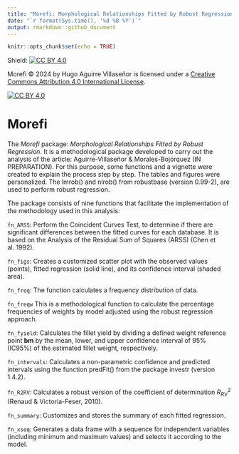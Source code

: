 ```yaml
---
title: "Morefi: Morphological Relationships Fitted by Robust Regression <img src='Macrurido/Morefi/tree/main/image/Morefi.png' align='centre' height='20%' width='20%'/>"
date: "`r format(Sys.time(), '%d %B %Y')`"
output: rmarkdown::github_document
---
```


```r
knitr::opts_chunk$set(echo = TRUE)
```

<!-- README.md is generated from README.Rmd. Please edit that file -->

Shield: [![CC BY 4.0][cc-by-shield]][cc-by]

Morefi © 2024 by Hugo Aguirre Villaseñor is licensed under a
[Creative Commons Attribution 4.0 International License][cc-by].

[![CC BY 4.0][cc-by-image]][cc-by]

[cc-by]: http://creativecommons.org/licenses/by/4.0/
[cc-by-image]: https://i.creativecommons.org/l/by/4.0/88x31.png
[cc-by-shield]: https://img.shields.io/badge/License-CC%20BY%204.0-lightgrey.svg

# Morefi


The *Morefi* package: *Morphological Relationships Fitted by Robust Regression*. It is a methodological package developed to carry out the analysis of the article: Aguirre-Villaseñor & Morales-Bojórquez (IN PREPARATION). For this purpose, some functions and a vignette were created to explain the process step by step. The tables and figures were personalized. The lmrob() and nlrob() from robustbase (version 0.99-2), are used to perform robust regression.


The package consists of nine functions that facilitate the implementation of the methodology used in this analysis:

`fn_ARSS`:	Perform the Coincident Curves Test, to determine if there are significant differences between the fitted curves for each database. It is based on the Analysis of the Residual Sum of Squares (ARSS) (Chen et al. 1992).

`fn_figs`:	Creates a customized scatter plot with the observed values (points), fitted regression (solid line), and its confidence interval (shaded area).

`fn_freq`:	The function calculates a frequency distribution of data.

`fn_freqw`	This is a methodological function to calculate the percentage frequencies of weights by model adjusted using the robust regression approach.

`fn_fyield`:	Calculates the fillet yield by dividing a defined weight reference point **bm** by the mean, lower, and upper confidence interval of 95% (IC95%) of the estimated fillet weight, respectively.

`fn_intervals`:	Calculates a non-parametric confidence and predicted intervals using the function predFit() from the package investr (version 1.4.2).

`fn_R2RV`:	Calculates a robust version of the coefficient of determination $R^{2}_{RV}$ (Renaud & Victoria-Feser, 2010).

`fn_summary`:	Customizes and stores the summary of each fitted regression.

`fn_xseq`:	Generates a data frame with a sequence for independent variables (including minimum and maximum values) and selects it according to the model.

